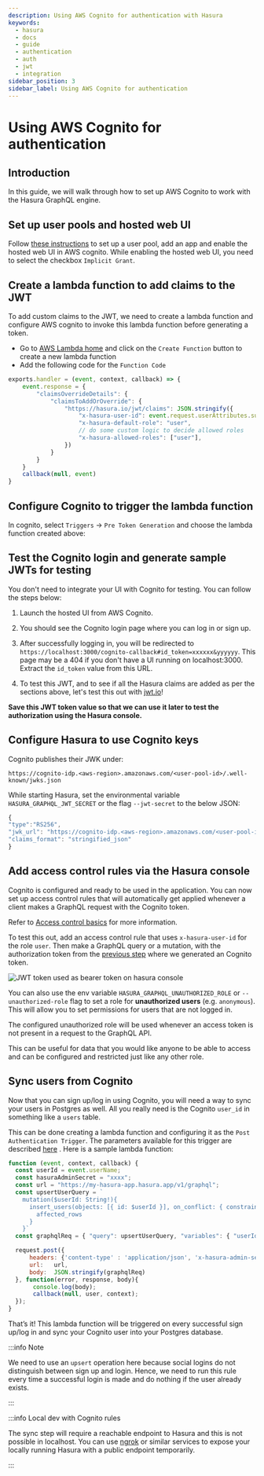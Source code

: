 ```yaml
---
description: Using AWS Cognito for authentication with Hasura
keywords:
  - hasura
  - docs
  - guide
  - authentication
  - auth
  - jwt
  - integration
sidebar_position: 3
sidebar_label: Using AWS Cognito for authentication
---
```



# Using AWS Cognito for authentication

## Introduction

In this guide, we will walk through how to set up AWS Cognito to work
with the Hasura GraphQL engine.

## Set up user pools and hosted web UI

Follow [these instructions](https://docs.aws.amazon.com/cognito/latest/developerguide/getting-started-with-cognito-user-pools.html)
to set up a user pool, add an app and enable the hosted web UI in AWS
cognito. While enabling the hosted web UI, you need to select the
checkbox `Implicit Grant`.

<Thumbnail
  src="/img/graphql/core/guides/cognito-app-client-settings.png"
  alt="Cognito App Client Settings"
/>

## Create a lambda function to add claims to the JWT

To add custom claims to the JWT, we need to create a lambda function and
configure AWS cognito to invoke this lambda function before generating a
token.

-   Go to [AWS Lambda home](https://console.aws.amazon.com/lambda/home)
    and click on the `Create Function` button to create a new lambda
    function
-   Add the following code for the `Function Code`

```javascript
exports.handler = (event, context, callback) => {
    event.response = {
        "claimsOverrideDetails": {
            "claimsToAddOrOverride": {
                "https://hasura.io/jwt/claims": JSON.stringify({
                    "x-hasura-user-id": event.request.userAttributes.sub,
                    "x-hasura-default-role": "user",
                    // do some custom logic to decide allowed roles
                    "x-hasura-allowed-roles": ["user"],
                })
            }
        }
    }
    callback(null, event)
}
```
<Thumbnail
  src="/img/graphql/core/guides/cognito-lambda.png"
  alt="Cognito Lambda function to add claims to the JWT"
/>

## Configure Cognito to trigger the lambda function

In cognito, select `Triggers` -> `Pre Token Generation` and choose the
lambda function created above:

<Thumbnail
  src="/img/graphql/core/guides/cognito-triggers-1.png"
  alt="Select lambda for the trigger"
/>

<Thumbnail
  src="/img/graphql/core/guides/cognito-triggers-2.png"
  alt="Select lambda for the trigger"
/>

## Test the Cognito login and generate sample JWTs for testing

You don't need to integrate your UI with Cognito for testing. You can
follow the steps below:

1.  Launch the hosted UI from AWS Cognito.

<Thumbnail
  src="/img/graphql/core/guides/cognito-launch-hosted-ui.png"
  alt="Launch Cognito Login UI"
/>

2.  You should see the Cognito login page where you can log in or sign
    up.

<Thumbnail
  src="/img/graphql/core/guides/cognito-login.png"
  alt="Cognito Login Page"
/>


<div id="test-cognito" />

3. After successfully logging in, you will be redirected to
`https://localhost:3000/cognito-callback#id_token=xxxxxx&yyyyyy`. This
page may be a 404 if you don't have a UI running on localhost:3000.
Extract the `id_token` value from this URL.

<Thumbnail
  src="/img/graphql/core/guides/cognito-redirect.png"
  alt="JWT from id_token query param"
/>

4.  To test this JWT, and to see if all the Hasura claims are added as
    per the sections above, let's test this out with
    [jwt.io](https://jwt.io)!

<Thumbnail
  src="/img/graphql/core/guides/cognito-jwt.png"
  alt="JWT debug on jwt.io"
/>

**Save this JWT token value so that we can use it later to test the
authorization using the Hasura console.**

## Configure Hasura to use Cognito keys

Cognito publishes their JWK under:

`https://cognito-idp.<aws-region>.amazonaws.com/<user-pool-id>/.well-known/jwks.json`

While starting Hasura, set the environmental variable
`HASURA_GRAPHQL_JWT_SECRET` or the flag `--jwt-secret` to the below
JSON:

```javascript
{
"type":"RS256",
"jwk_url": "https://cognito-idp.<aws-region>.amazonaws.com/<user-pool-id>/.well-known/jwks.json",
"claims_format": "stringified_json"
}
```

## Add access control rules via the Hasura console

Cognito is configured and ready to be used in the application. You can
now set up access control rules that will automatically get applied
whenever a client makes a GraphQL request with the Cognito token.

Refer to [Access control basics](/graphql/core/auth/authorization/basics.mdx) for more information.

To test this out, add an access control rule that uses
`x-hasura-user-id` for the role `user`. Then make a GraphQL query or a
mutation, with the authorization token from the
[previous step](#test-cognito) where we generated an Cognito token.

<img src="https://graphql-engine-cdn.hasura.io/img/jwt-header-auth-hasura.png" class="no-shadow" alt="JWT token used as bearer token on hasura console" />

You can also use the env variable `HASURA_GRAPHQL_UNAUTHORIZED_ROLE` or
`--unauthorized-role` flag to set a role for **unauthorized users**
(e.g. `anonymous`). This will allow you to set permissions for users
that are not logged in.

The configured unauthorized role will be used whenever an access token
is not present in a request to the GraphQL API.

This can be useful for data that you would like anyone to be able to
access and can be configured and restricted just like any other role.

## Sync users from Cognito

Now that you can sign up/log in using Cognito, you will need a way to
sync your users in Postgres as well. All you really need is the Cognito
`user_id` in something like a `users` table.

This can be done creating a lambda function and configuring it as the
`Post Authentication Trigger`. The parameters available for this trigger
are described [here](https://docs.aws.amazon.com/cognito/latest/developerguide/user-pool-lambda-post-authentication.html)
. Here is a sample lambda function:

```javascript
function (event, context, callback) {
  const userId = event.userName;
  const hasuraAdminSecret = "xxxx";
  const url = "https://my-hasura-app.hasura.app/v1/graphql";
  const upsertUserQuery = `
    mutation($userId: String!){
      insert_users(objects: [{ id: $userId }], on_conflict: { constraint: users_pkey, update_columns: [] }) {
        affected_rows
      }
    }`
  const graphqlReq = { "query": upsertUserQuery, "variables": { "userId": userId } }

  request.post({
      headers: {'content-type' : 'application/json', 'x-hasura-admin-secret': hasuraAdminSecret},
      url:   url,
      body:  JSON.stringify(graphqlReq)
  }, function(error, response, body){
       console.log(body);
       callback(null, user, context);
  });
}
```

That’s it! This lambda function will be triggered on every successful
sign up/log in and sync your Cognito user into your Postgres database.

:::info Note

We need to use an `upsert` operation here because social logins do not
distinguish between sign up and login. Hence, we need to run this rule
every time a successful login is made and do nothing if the user already
exists.

:::

:::info Local dev with Cognito rules

The sync step will require a reachable endpoint to Hasura and this is
not possible in localhost. You can use [ngrok](https://ngrok.com/) or
similar services to expose your locally running Hasura with a public
endpoint temporarily.

:::
